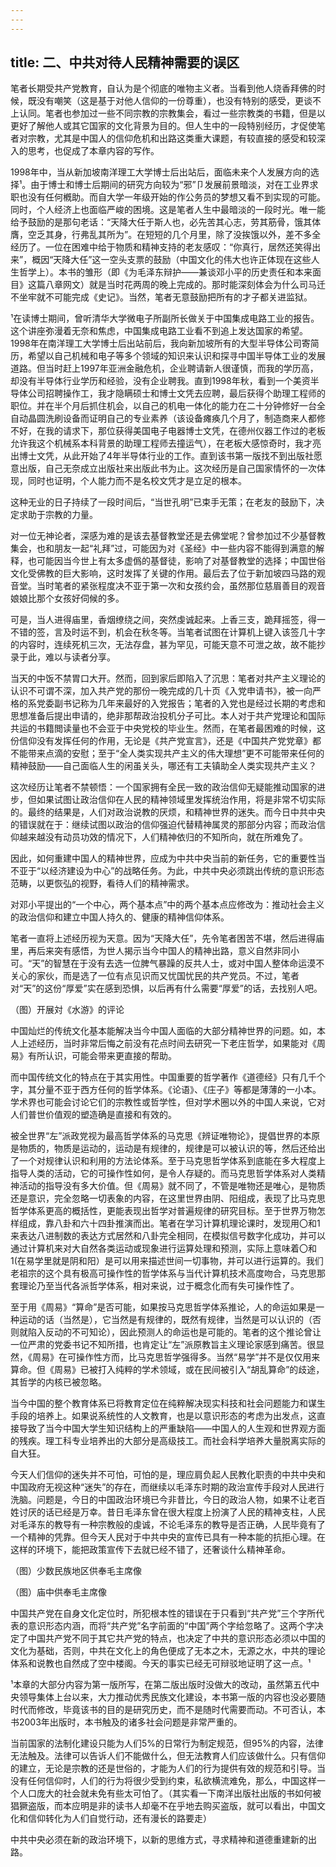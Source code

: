 ```yaml
---
---
---
```

title: 二、中共对待人民精神需要的误区
---



笔者长期受共产党教育，自认为是个彻底的唯物主义者。当看到他人烧香拜佛的时候，既没有嘲笑（这是基于对他人信仰的一份尊重），也没有特别的感受，更谈不上认同。笔者也参加过一些不同宗教的宗教集会，看过一些宗教类的书籍，但是以更好了解他人或其它国家的文化背景为目的。但人生中的一段特别经历，才促使笔者对宗教，尤其是中国人的信仰危机和出路这类重大课题，有较直接的感受和较深入的思考，也促成了本章内容的写作。

1998年中，当从新加坡南洋理工大学博士后出站后，面临未来个人发展方向的选择¹。由于博士和博士后期间的研究方向较为“邪”卩发展前景暗淡，对在工业界求职也没有任何槪助。而自大学一年级开始的作公务员的梦想又看不到实现的可能。同时，个人经济上也面临严峻的困境。这是笔者人生中最暗淡的一段时光。唯一能给予鼓励的是那句老话：“天降大任于斯人也，必先苦其心志，劳其筋骨，饿其体膺，空乏其身，行弗乱其所为”。在短短的几个月里，除了没挨饿以外，差不多全经历了。一位在困难中给于物质和精神支持的老友感叹：“你真行，居然还笑得出来”，概因“天降大任”这一空头支票的鼓励（中国文化的伟大也许正体现在这些人生哲学上）。本书的雏形（即《为毛泽东辩护——兼谈邓小平的历史责任和本来面目》这篇八章网文）就是当时花两周的晚上完成的。那时能深刻体会为什么司马迁不坐牢就不可能完成《史记》。当然，笔者无意鼓励把所有的才子都关进监狱。

¹在读博士期间，曾听清华大学微电子所副所长做关于中国集成电路工业的报告。这个讲座弥漫着无奈和焦虑，中国集成电路工业看不到追上发达国家的希望。1998年在南洋理工大学博士后出站前后，我向新加坡所有的大型半导体公司寄简历，希望以自己机械和电子等多个领域的知识来认识和探寻中国半导体工业的发展道路。但当时赶上1997年亚洲金融危机，企业聘请新人很谨慎，而我的学历高，却没有半导体行业学历和经验，没有企业聘我。直到1998年秋，看到一个美资半导体公司招聘操作工，我才隐瞒硕士和博士文凭去应聘，最后获得个助理工程师的职位。并在半个月后抓住机会，以自己的机电一体化的能力在二十分钟修好一台全自动晶圆洗刷设备而证明自己的专业素养（该设备瘫痪几个月了，制造商来人都修不好，在我的请求下，那位获得美国电子电器博士文凭，在德州仪器工作过的老板允许我这个机械系本科背景的助理工程师去撞运气），在老板大感惊奇时，我才亮出博士文凭，从此开始了4年半导体行业的工作。直到该书第一版找不到出版社愿意出版，自己无奈成立出版社来出版此书为止。这次经历是自己国家情怀的一次体现，同时也证明，个人能力而不是名校文凭才是立足的根本。

这种无业的日子持续了一段时间后，“当世孔明”已束手无策；在老友的鼓励下，决定求助于宗教的力量。

对一位无神论者，深感为难的是该去基督教堂还是去佛堂呢？曾参加过不少基督教集会，也和朋友一起“礼拜”过，可能因为对《圣经》中一些内容不能得到满意的解释，也可能因当今世上有太多虚僞的基督徒，影响了对基督教堂的选择；中国世俗文化受佛教的巨大影响，这时发挥了关键的作用。最后去了位于新加坡四马路的观音堂。当时笔者的紧张程度决不亚于第一次和女孩约会，虽然那位慈眉善目的观音娘娘比那个女孩好伺候的多。

可是，当人进得庙里，香烟缭绕之间，突然虔诚起来。上香三支，跪拜摇签，得一不错的签，言及时运不到，机会在秋冬等。当笔者试图在计算机上键入该签几十字的内容时，连续死机三次，无法存盘，甚为罕见，可能天意不可泄之故，故不能抄录于此，难以与读者分享。

当天的中饭不禁胃口大开。然而，回到家后即陷入了沉思：笔者对共产主义理论的认识不可谓不深，加入共产党的那份一晚完成的几十页《入党申请书》，被一向严格的系党委副书记称为几年来最好的入党报告；笔者的入党也是经过长期的考虑和思想准备后提出申请的，绝非那帮政治投机分子可比。本人对于共产党理论和国际共运的书籍閲读量也不会亚于中央党校的毕业生。然而，在笔者最困难的时候，这份信仰没有发挥任何的作用，无论是《共产党宣言》，还是《中国共产党党章》都不能带来点滴的安慰；至于“全人类实现共产主义的伟大理想”更不可能带来任何的精神鼓励——自己面临人生的闲虽关头，哪还有工夫镇助全人类实现共产主义？

这次经历让笔者不禁顿悟：一个国家拥有全民一致的政治信仰无疑能推动国家的进步，但如果试图让政治信仰在人民的精神领域里发挥统治作用，将是非常不切实际的。最终的结果是，人们对政治说教的厌烦，和精神世界的迷失。而今日中共中央的错误就在于：继续试图以政治的信仰强迫代替精神属灵的那部分内容；而政治信仰越来越没有动员功效的情况下，人们精神依归的不知所向，就在所难免了。

因此，如何重建中国人的精神世界，应成为中共中央当前的新任务，它的重要性当不亚于“以经济建设为中心”的战略任务。为此，中共中央必须跳出传统的意识形态范畴，以更恢弘的视野，看待人们的精神需求。

对邓小平提出的“一个中心，两个基本点”中的两个基本点应修改为：推动社会主义的政治信仰和建立中国人持久的、健康的精神信仰体系。

笔者一直将上述经历视为天意。因为“天降大任”，先令笔者困苦不堪，然后进得庙里，再后来突有感悟，为世人揭示当今中国人的精神出路，意义自然非同小可。“天”的智慧在于没有去选一位脾气暴躁的反共人士，或对中国人整体命运漠不关心的家伙，而是选了一位有点见识而又忧国忧民的共产党员。不过，笔者对“天”的这份“厚爱”实在感到恐惧，以后再有什么需要“厚爱”的话，去找别人吧。

（图）开展対《水游》的评论

中国灿烂的传统文化基本能解决当今中国人面临的大部分精神世界的问题。如，本人上述经历，当时非常后悔之前没有花点时间去研究一下老庄哲学，如果能对《周易》有所认识，可能会带来更直接的帮助。

而中国传统文化的特点在于其实用性。中国重要的哲学著作《道德经》只有几千个字，其分量不亚于西方任何的哲学体系。《论语》、《庄子》等都是薄薄的一小本。学术界也可能会讨论它们的宗教性或哲学性，但对学术圈以外的中国人来说，它对人们普世价值观的塑造确是直接和有效的。

被全世界“左”派政党视为最高哲学体系的马克思《辨证唯物论》，提倡世界的本原是物质的，物质是运动的，运动是有规律的，规律是可以被认识的等，然后还给出了一个对规律认识和利用的方法论体系。至于马克思哲学体系到底能在多大程度上指导人类的活动，它的可操作性如何，是令人存疑的。而马克思哲学体系对人类精神活动的指导没有多大价值。但《周易》就不同了，不管是唯物还是唯心，是物质还是意识，完全忽略一切表象的内容，在这里世界由阴、阳组成，表现了比马克思哲学体系更高的概括性，更能表现出哲学对普遍规律的研究目标。至于世界万物怎样组成，靠八卦和六十四卦推演而出。笔者在学习计算机理论课时，发现用〇和1来表达八进制数的表达方式居然和八卦完全相同，在模拟信号数字化成功，并可以通过计算机来对大自然各类运动或现象进行运算处理和预测，实际上意味着〇和1(在易学里就是阴和阳）是可以用来描述世间一切事物，并可以进行运算的。我们老祖宗的这个具有极高可操作性的哲学体系与当代计算机技术高度吻合，马克思那套理论乃至当代各派哲学体系，相对来说，过于概念化而有失可操作性了。

至于用《周易》“算命”是否可能，如果按马克思哲学体系推论，人的命运如果是一种运动的话（当然是），它当然是有规律的，既然有规律，当然是可以认识的（否则就陷入反动的不可知论），因此预测人的命运也是可能的。笔者的这个推论曾让一位严肃的党委书记不知所措，也肯定让“左”派原教旨主义理论家感到痛苦。很显然，《周易》在可操作性方而，比马克思哲学强得多。当然“易学”并不是仅仅用来算命。但《周易》已被打入纯粹的学术领域，或在民间被引入“胡乱算命”的歧途，其哲学的内核已被忽略。

当今中国的整个教育体系已将教育定位在纯粹解决现实科技和社会问题能力和谋生手段的培养上。如果说系统性的人文教育，也是以意识形态的考虑为出发点，这直接导致了当今中国大学生知识结构上的严重缺陷——中国人的人生观和世界观方面的残疾。理工科专业培养出的大部分是高级技工。而社会科学培养大量脱离实际的自大狂。

今天人们信仰的迷失并不可怕，可怕的是，理应肩负起人民教化职责的中共中央和中国政府无视这种“迷失”的存在，而继续以毛泽东时期的政治宣传手段对人民进行洗脑。问题是，今日的中国政治环境已今非昔比，今日的政治人物，如果不让老百姓讨厌的话已经是万幸。昔日毛泽东曾在很大程度上扮演了人民的精神支柱，人民对毛泽东的教导有一种宗教般的虔诚，不论毛泽东的教导是否正确，人民毕竟有了一个精神的凭靠。但今天人民对于中共中央的宣传已具有一种本能的抗拒心理。在这样的环境下，能把政策宣传下去就已经不错了，还奢谈什么精神革命。

（图）少数民族地区供奉毛主席像

（图）庙中供奉毛主席像

中国共产党在自身文化定位时，所犯根本性的错误在于只看到“共产党”三个字所代表的意识形态内涵，而将“共产党”名字前面的“中国”两个字给忽略了。这两个字决定了中国共产党不同于其它共产党的特点，也决定了中共的意识形态必须以中国的文化为基础，否则，中共在文化上的角色便成了无本之木，无源之水，中共的理论体系和说教也自然成了空中楼阁。今天的事实已经无可辩驳地证明了这一点。¹

¹本章的大部分内容为第一版所写，在第二版出版时没做大的改动，虽然第五代中央领导集体上台以来，大力推动优秀民族文化建设，本书第一版的内容也没必要随时代而修改，毕竟该书的目的是研究历史，而不是随时代需要而动。不可否认，本书2003年出版时，本书触及的诸多社会问题是非常严重的。

当前国家的法制化建设只能为人们5%的日常行为制定规范，但95%的内容，法律无法触及。法律可以告诉人们不能做什么，但无法教育人们应该做什么。只有信仰的建立，无论是宗教的还是世俗的，才能为人们的行为提供有效的规范和引导。当没有任何信仰时，人们的行为将很少受到约束，私欲横流难免，那么，中国这样一个人口庞大的社会就未免有些太可怕了。（其实看一下南洋出版社出版的书如何被猖獗盗版，而本应明是非的读书人却毫不在乎地去购买盗版，就可以看出，中国文化和信仰转化为人们自觉行动，还有漫长的路要走）

中共中央必须在新的政治环境下，以新的思维方式，寻求精神和道德重建新的出路。
